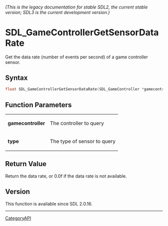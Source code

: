 ====== (This is the legacy documentation for stable SDL2, the current stable version; SDL3 is the current development version.) ======
= SDL_GameControllerGetSensorDataRate =

Get the data rate (number of events per second) of a game controller sensor.

== Syntax ==

<syntaxhighlight lang='c'>
float SDL_GameControllerGetSensorDataRate(SDL_GameController *gamecontroller, SDL_SensorType type);
</syntaxhighlight>

== Function Parameters ==

{|
|'''gamecontroller'''
|The controller to query
|-
|'''type'''
|The type of sensor to query
|}

== Return Value ==

Return the data rate, or 0.0f if the data rate is not available.

== Version ==

This function is available since SDL 2.0.16.

----
[[CategoryAPI]]


